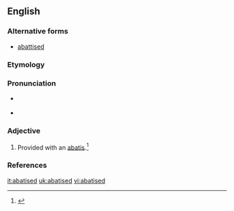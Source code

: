 ==English==

===Alternative forms===
* [[abattised]]

===Etymology===
{{suffix|abatis|ed}}

===Pronunciation===
* {{a|RP}} {{IPA|/ˈæb.əˌtiː/}}
* {{a|GA}} {{IPA|/ˈæb.əˌtid/|/ˈæb.ət.ɪst/|/əˈbæt.id/|/əˈbæt.ɪst/}}

===Adjective===
{{en-adj|-}}

# Provided with an [[abatis]].{{defdate|Mid 19<sup>th</sup> century.}}<ref>{{reference-book | last =| first = | authorlink =  | coauthors =  | editor =Brown, Lesley  | others =  | title = The Shorter Oxford English Dictionary | origdate =  | origyear = 1933| origmonth =  | url =  | format =  | accessdate =  | accessyear =  | accessmonth =  | edition = 5th | date =  | year =2003| month =  | publisher =Oxford University Press  | location =Oxford, UK | language =  | id =  | doi = | isbn =978-0-19-860575-7 | lccn = | ol = | pages =2| chapter =  | chapterurl =  | quote =}}</ref>

===References===
<references/>

[[it:abatised]]
[[uk:abatised]]
[[vi:abatised]]